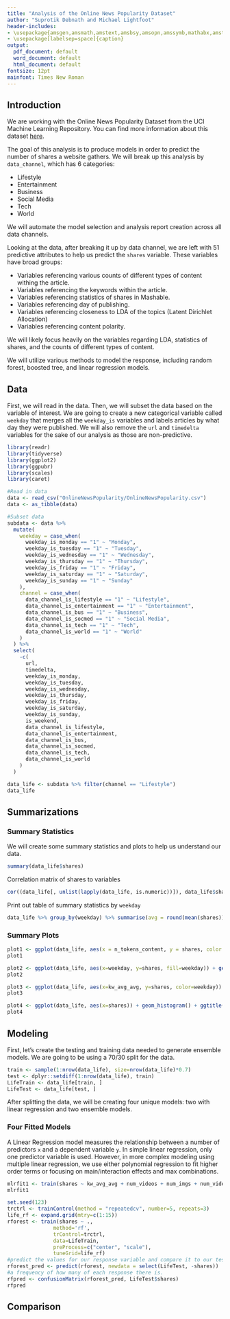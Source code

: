 ```yaml
---
title: "Analysis of the Online News Popularity Dataset"
author: "Suprotik Debnath and Michael Lightfoot"
header-includes:
- \usepackage{amsgen,amsmath,amstext,amsbsy,amsopn,amssymb,mathabx,amsthm,bm,bbm}
- \usepackage[labelsep=space]{caption}
output: 
  pdf_document: default
  word_document: default
  html_document: default
fontsize: 12pt
mainfont: Times New Roman
---
```



## Introduction

We are working with the Online News Popularity Dataset from the UCI Machine Learning Repository. You can find more information about this dataset [here](https://archive.ics.uci.edu/ml/datasets/Online+News+Popularity).

The goal of this analysis is to produce models in order to predict the number of shares a website gathers. We will break up this analysis by `data_channel`, which has 6 categories: 

- Lifestyle
- Entertainment
- Business
- Social Media
- Tech
- World

We will automate the model selection and analysis report creation across all data channels.

Looking at the data, after breaking it up by data channel, we are left with 51 predictive attributes to help us predict the `shares` variable. These variables have broad groups:

- Variables referencing various counts of different types of content withing the article. 
- Variables referencing the keywords within the article.
- Variables referencing statistics of shares in Mashable.
- Variables referencing day of publishing. 
- Variables referencing closeness to LDA of the topics (Latent Dirichlet Allocation)
- Variables referencing content polarity. 

We will likely focus heavily on the variables regarding LDA, statistics of shares, and the counts of different types of content.

We will utilize various methods to model the response, including random forest, boosted tree, and linear regression models. 

## Data

First, we will read in the data. Then, we will subset the data based on the variable of interest. We are going to create a new categorical variable called `weekday` that merges all the `weekday_is` variables and labels articles by what day they were published. We will also remove the `url` and `timedelta` variables for the sake of our analysis as those are non-predictive.

```r
library(readr)
library(tidyverse)
library(ggplot2)
library(ggpubr)
library(scales)
library(caret)

#Read in data 
data <- read_csv("OnlineNewsPopularity/OnlineNewsPopularity.csv")
data <- as_tibble(data)

#Subset data
subdata <- data %>%
  mutate(
    weekday = case_when(
      weekday_is_monday == "1" ~ "Monday",
      weekday_is_tuesday == "1" ~ "Tuesday",
      weekday_is_wednesday == "1" ~ "Wednesday",
      weekday_is_thursday == "1" ~ "Thursday",
      weekday_is_friday == "1" ~ "Friday",
      weekday_is_saturday == "1" ~ "Saturday",
      weekday_is_sunday == "1" ~ "Sunday"
    ),
    channel = case_when(
      data_channel_is_lifestyle == "1" ~ "Lifestyle",
      data_channel_is_entertainment == "1" ~ "Entertainment",
      data_channel_is_bus == "1" ~ "Business",
      data_channel_is_socmed == "1" ~ "Social Media",
      data_channel_is_tech == "1" ~ "Tech",
      data_channel_is_world == "1" ~ "World"
    )
  ) %>%
  select(
    -c(
      url,
      timedelta,
      weekday_is_monday,
      weekday_is_tuesday,
      weekday_is_wednesday,
      weekday_is_thursday,
      weekday_is_friday,
      weekday_is_saturday,
      weekday_is_sunday,
      is_weekend,
      data_channel_is_lifestyle,
      data_channel_is_entertainment,
      data_channel_is_bus,
      data_channel_is_socmed,
      data_channel_is_tech,
      data_channel_is_world
    )
  )

data_life <- subdata %>% filter(channel == "Lifestyle")
data_life
```



## Summarizations

### Summary Statistics

We will create some summary statistics and plots to help us understand our data.
```r
summary(data_life$shares)
```

Correlation matrix of shares to variables
```r
cor((data_life[, unlist(lapply(data_life, is.numeric))]), data_life$shares)   
```

Print out table of summary statistics by `weekday`
```r
data_life %>% group_by(weekday) %>% summarise(avg = round(mean(shares)), med = median(shares), var = round(var(shares)))
```

### Summary Plots

```r
plot1 <- ggplot(data_life, aes(x = n_tokens_content, y = shares, color = global_sentiment_polarity)) + geom_point()
plot1
```

```r
plot2 <- ggplot(data_life, aes(x=weekday, y=shares, fill=weekday)) + geom_bar(stat='identity') +  scale_y_continuous(labels = scales::comma) + ggtitle("Number of Shares by Day") + xlab("Weekday") + ylab("Number of Shares")  + theme(legend.position = "none", plot.title = element_text(hjust = 0.5))
plot2
```

```r
plot3 <- ggplot(data_life, aes(x=kw_avg_avg, y=shares, color=weekday)) + geom_point(stat='identity') + ggtitle("Avg Keyword by Shares") + xlab("Average Keyword") + ylab("Shares") + theme(plot.title = element_text(hjust = 0.5))
plot3
```

```r
plot4 <- ggplot(data_life, aes(x=shares)) + geom_histogram() + ggtitle("Total Shares Spread") + xlab("Shares") + ylab("Count") + theme(plot.title = element_text(hjust = 0.5))
plot4
```



## Modeling

First, let's create the testing and training data needed to generate ensemble models. We are going to be using a 70/30 split for the data.
```r
train <- sample(1:nrow(data_life), size=nrow(data_life)*0.7)
test <- dplyr::setdiff(1:nrow(data_life), train)
LifeTrain <- data_life[train, ]
LifeTest <- data_life[test, ]
```

After splitting the data, we will be creating four unique models: two with linear regression and two ensemble models. 

### Four Fitted Models

A Linear Regression model measures the relationship between a number of predictors `x` and a dependent variable `y`. In simple linear regression, only one predictor variable is used. However, in more complex modeling using multiple linear regression, we use either polynomial regression to fit higher order terms or focusing on main/interaction effects and max combinations.
```r
mlrfit1 <- train(shares ~ kw_avg_avg + num_videos + num_imgs + num_videos*num_imgs, data = LifeTrain, method = "lm", trControl = trainControl(method = "cv", number = 5))
mlrfit1
```

```r
set.seed(123)
trctrl <- trainControl(method = "repeatedcv", number=5, repeats=3)
life_rf <- expand.grid(mtry=c(1:15))
rforest <- train(shares ~ ., 
               method='rf', 
               trControl=trctrl, 
               data=LifeTrain, 
               preProcess=c("center", "scale"),
               tuneGrid=life_rf)
#predict the values for our response variable and compare it to our testing data. 
rforest_pred <- predict(rforest, newdata = select(LifeTest, -shares))
#a frequency of how many of each response there is. 
rfpred <- confusionMatrix(rforest_pred, LifeTest$shares)
rfpred
```

## Comparison